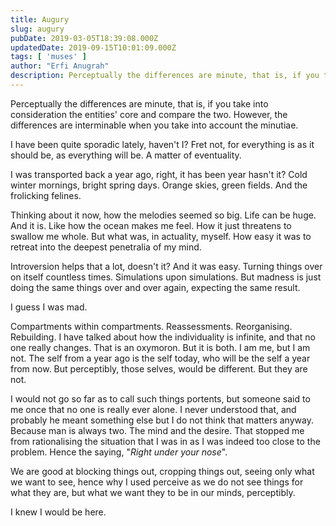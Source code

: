 ```yaml
---
title: Augury
slug: augury
pubDate: 2019-03-05T18:39:08.000Z
updatedDate: 2019-09-15T10:01:09.000Z
tags: [ 'muses' ]
author: "Erfi Anugrah"
description: Perceptually the differences are minute, that is, if you take into consideration the entities' core and compare the two. However, the differences are interminable when you take into account the minutiae.
---
```


Perceptually the differences are minute, that is, if you take into consideration the entities' core and compare the two. However, the differences are interminable when you take into account the minutiae.

I have been quite sporadic lately, haven't I? Fret not, for everything is as it should be, as everything will be. A matter of eventuality.

I was transported back a year ago, right, it has been year hasn't it? Cold winter mornings, bright spring days. Orange skies, green fields. And the frolicking felines.

Thinking about it now, how the melodies seemed so big. Life can be huge. And it is. Like how the ocean makes me feel. How it just threatens to swallow me whole. But what was, in actuality, myself. How easy it was to retreat into the deepest penetralia of my mind.

Introversion helps that a lot, doesn't it? And it was easy. Turning things over on itself countless times. Simulations upon simulations. But madness is just doing the same things over and over again, expecting the same result.

I guess I was mad.

Compartments within compartments. Reassessments. Reorganising. Rebuilding. I have talked about how the individuality is infinite, and that no one really changes. That is an oxymoron. But it is both. I am me, but I am not. The self from a year ago is the self today, who will be the self a year from now. But perceptibly, those selves, would be different. But they are not.

I would not go so far as to call such things portents, but someone said to me once that no one is really ever alone. I never understood that, and probably he meant something else but I do not think that matters anyway. Because man is always two. The mind and the desire. That stopped me from rationalising the situation that I was in as I was indeed too close to the problem. Hence the saying, "*Right under your nose*".

We are good at blocking things out, cropping things out, seeing only what we want to see, hence why I used perceive as we do not see things for what they are, but what we want they to be in our minds, perceptibly.

I knew I would be here.
